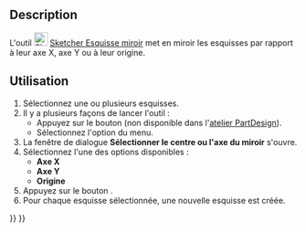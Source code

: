 <languages/>

{{Docnav/fr
|[[Sketcher_MergeSketches/fr|Fusionner des esquisses]]
|[[Sketcher_LeaveSketch/fr|Quitter l'esquisse]]
|[[Sketcher_Workbench/fr|Atelier Sketcher]]
|IconL=Sketcher_MergeSketches.svg‎
|IconR=Sketcher_LeaveSketch.svg
|IconC=Workbench_Sketcher.svg
}}

{{GuiCommand/fr
|Name=Sketcher MirrorSketch
|Name/fr=Sketcher Esquisse miroir
|MenuLocation=Esquisse → Créer une esquisse miroir
|Workbenches=[[Sketcher_Workbench/fr|Sketcher]], [[PartDesign_Workbench/fr|PartDesign]]
|Version=0.16
}}

==Description==

L'outil [[Image:Sketcher_MirrorSketch.svg|24px]] [[Sketcher_MirrorSketch/fr|Sketcher Esquisse miroir]] met en miroir les esquisses par rapport à leur axe X, axe Y ou à leur origine.

<span id="Usage"></span>
==Utilisation==

# Sélectionnez une ou plusieurs esquisses.
# Il y a plusieurs façons de lancer l'outil :
#* Appuyez sur le bouton {{Button|[[Image:Sketcher_MirrorSketch.svg|16px]] [[Sketcher_MirrorSketch/fr|Créer une esquisse miroir]]}} (non disponible dans l'[[PartDesign_Workbench/fr|atelier PartDesign]]).
#* Sélectionnez l'option {{MenuCommand|Esquisse → [[Image:Sketcher_MirrorSketch.svg|16px]] Créer une esquisse miroir}} du menu.
# La fenêtre de dialogue '''Sélectionner le centre ou l'axe du miroir''' s'ouvre.
# Sélectionnez l'une des options disponibles :
#* '''Axe X'''
#* '''Axe Y'''
#* '''Origine'''
# Appuyez sur le bouton {{Button|OK}}.
# Pour chaque esquisse sélectionnée, une nouvelle esquisse est créée.


{{Docnav/fr
|[[Sketcher_MergeSketches/fr|Fusionner des esquisses]]
|[[Sketcher_LeaveSketch/fr|Quitter l'esquisse]]
|[[Sketcher_Workbench/fr|Atelier Sketcher]]
|IconL=Sketcher_MergeSketches.svg‎
|IconR=Sketcher_LeaveSketch.svg
|IconC=Workbench_Sketcher.svg
}}

{{Sketcher Tools navi{{#translation:}}}}
{{Userdocnavi{{#translation:}}}}